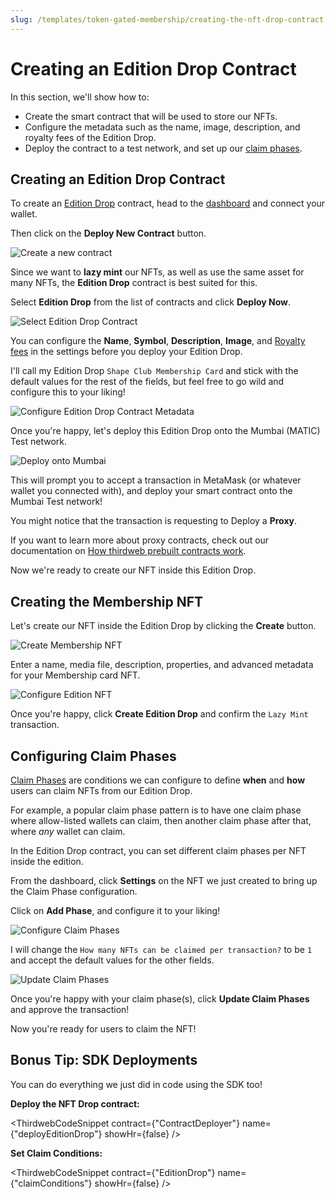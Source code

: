```yaml
---
slug: /templates/token-gated-membership/creating-the-nft-drop-contract
---
```



# Creating an Edition Drop Contract

In this section, we'll show how to:

- Create the smart contract that will be used to store our NFTs.
- Configure the metadata such as the name, image, description, and royalty fees of the Edition Drop.
- Deploy the contract to a test network, and set up our [claim phases](https://portal.thirdweb.com/pre-built-contracts/edition-drop#setting-claim-phases).

## Creating an Edition Drop Contract

To create an [Edition Drop](https://portal.thirdweb.com/pre-built-contracts/edition-drop) contract,
head to the [dashboard](https://thirdweb.com/dashboard) and connect your wallet.

Then click on the **Deploy New Contract** button.

![Create a new contract](../assets/create-new-contract.png)

Since we want to **lazy mint** our NFTs, as well as use the same asset for many NFTs,
the **Edition Drop** contract is best suited for this.

Select **Edition Drop** from the list of contracts and click **Deploy Now**.

![Select Edition Drop Contract](../assets/edition-drop-contract-on-dashboard.png)

You can configure the **Name**, **Symbol**, **Description**, **Image**, and
[Royalty fees](/pre-built-contracts/edition-drop#royalty--platform-fees) in the settings before you deploy your Edition Drop.

I'll call my Edition Drop `Shape Club Membership Card` and stick with the default values for the rest of the fields,
but feel free to go wild and configure this to your liking!

![Configure Edition Drop Contract Metadata](../assets/configure-edition-contract-metadata.png)

Once you're happy, let's deploy this Edition Drop onto the Mumbai (MATIC) Test network.

![Deploy onto Mumbai](../assets/deploy-onto-mumbai.png)

This will prompt you to accept a transaction in MetaMask (or whatever wallet you connected with),
and deploy your smart contract onto the Mumbai Test network!

You might notice that the transaction is requesting to Deploy a **Proxy**.

If you want to learn more about proxy contracts, check out our documentation on
[How thirdweb prebuilt contracts work](https://portal.thirdweb.com/pre-built-contracts#how-thirdweb-pre-built-contracts-work).

Now we're ready to create our NFT inside this Edition Drop.

## Creating the Membership NFT

Let's create our NFT inside the Edition Drop by clicking the **Create** button.

![Create Membership NFT](../assets/create-membership-nft.png)

Enter a name, media file, description, properties, and advanced metadata for your Membership card NFT.

![Configure Edition NFT](../assets/configure-edition-nft.png)

Once you're happy, click **Create Edition Drop** and confirm the `Lazy Mint` transaction.

## Configuring Claim Phases

[Claim Phases](https://portal.thirdweb.com/pre-built-contracts/nft-drop#setting-claim-phases) are conditions
we can configure to define **when** and **how** users can claim NFTs from our Edition Drop.

For example, a popular claim phase pattern is to have one claim phase where allow-listed wallets can claim,
then another claim phase after that, where _any_ wallet can claim.

In the Edition Drop contract, you can set different claim phases per NFT inside the edition.

From the dashboard, click **Settings** on the NFT we just created to bring up the Claim Phase configuration.

Click on **Add Phase**, and configure it to your liking!

![Configure Claim Phases](../assets/configure-edition-claim-phases.png)

I will change the `How many NFTs can be claimed per transaction?` to be `1` and accept the default values for the other fields.

![Update Claim Phases](../assets/update-claim-phases.png)

Once you're happy with your claim phase(s), click **Update Claim Phases** and approve the transaction!

Now you're ready for users to claim the NFT!

## Bonus Tip: SDK Deployments

You can do everything we just did in code using the SDK too!

**Deploy the NFT Drop contract:**

<ThirdwebCodeSnippet
  contract={"ContractDeployer"}
  name={"deployEditionDrop"}
  showHr={false}
/>

**Set Claim Conditions:**

<ThirdwebCodeSnippet
  contract={"EditionDrop"}
  name={"claimConditions"}
  showHr={false}
/>
